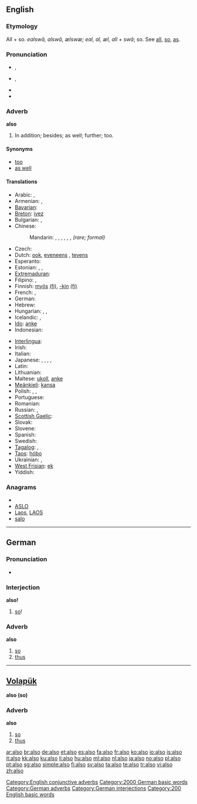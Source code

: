 {{also|alsó}}
==English==

{{rank|just|while|again|145|also|away|against|though}}

===Etymology===
All + so. {{etyl|ang}} ''ealswā, alswā, ælswæ; eal, al, æl, all + swā''; so. See [[all]], [[so]], [[as]].

===Pronunciation===
* {{a|UK}} {{IPA|/ˈɔːl.səʊ/}}, {{SAMPA|/"O:l.s@U/}}
* {{a|US}} {{IPA|/ˈɔl.soʊ/}}, {{SAMPA|/"Ol.soU/}}
* {{audio|en-us-also.ogg|Audio (US)}}
* {{hyphenation|al|so}}

===Adverb===
'''also'''

# In addition; besides; as well; further; too.

====Synonyms====
* [[too]]
* [[as well]]

====Translations====
{{trans-top|in addition; besides; as well; further; too}}
* Arabic: {{t|ar|أيضا|alt=أيضاً|tr='áyDan}},  {{t|ar|كذلك|tr=ka-dhaalik(a)}}
* Armenian: {{t-|hy|նաև|tr=naev}}, {{t-|hy|նույնպես|tr=nuynpes}}
* [[Bavarian]]: {{tø|bar|aa}}
* [[Breton]]: [[ivez]]
* Bulgarian: {{t|bg|също}},  {{t|bg|също така}}
* Chinese:
*: Mandarin: {{t|zh|也|tr=yě|sc=Hani}}, {{t|zh|並|sc=Hani}}, {{t|zh|并|tr=bìng|sc=Hani}}, {{t|zh|還|sc=Hani}}, {{t|zh|还|tr=hái|sc=Hani}}, {{t|zh|以及|tr=yǐjí|sc=Hani}}, {{t|zh|亦|tr=yì|sc=Hani}} ''(rare; formal)''
* Czech: {{t+|cs|také}}
* Dutch: [[ook]], [[eveneens]] {{i|formal}}, [[tevens]] {{i|formal}}
* Esperanto: {{t-|eo|ankaŭ|xs=Esperanto}}
* Estonian: {{t|et|samuti}}, {{t-|et|ka}}, {{t|et|ühtlasi}}
* [[Extremaduran]]: {{tø|ext|tamién}}
* Filipino: {{tø|fil|din}},  {{tø|fil|rin}}
* Finnish: [[myös]] [[:fi:myös|(fi)]], [[-kin#Finnish|-kin]] [[:fi:-kin|(fi)]]
* French: {{t+|fr|aussi}}, {{t+|fr|également}}
* German: {{t+|de|auch}}
* Hebrew: {{t+|he|גם|tr=gam}}
* Hungarian: {{t+|hu|szintén}}, {{t+|hu|is}}, {{t+|hu|ugyancsak}}
* Icelandic: {{t+|is|líka}}, {{t+|is|einnig}}
* [[Ido]]: [[anke]]
* Indonesian: {{t+|id|juga|xs=Indonesian}}
{{trans-mid}}
* [[Interlingua]]: {{t-|ia|anque|xs=Interlingua}}
* Irish: {{t|ga|freisin|xs=Irish}}
* Italian: {{t+|it|anche}}
* Japanese: {{t+|ja|も|tr=mo}}, {{t-|ja|また|tr=mata}}, {{t-|ja|さらに|tr=sara-ni}}, , {{t-|ja|にも|tr=nimo}}
* Latin: {{t+|la|quoque}}
* Lithuanian: {{t|lt|taip pat|xs=Lithuanian}}
* Maltese: [[ukoll]], [[anke]]
* [[Meänkieli]]: [[kansa]]
* Polish: {{t+|pl|też}}, {{t+|pl|również}}, {{t+|pl|także}}
* Portuguese: {{t+|pt|também}}
* Romanian: {{t-|ro|şi}}
* Russian: {{t+|ru|тоже|tr=tóže}}, {{t+|ru|также|tr=tákže}}
* [[Scottish Gaelic]]: {{t|gd|cuideachd|xs=Scottish Gaelic}}
* Slovak: {{t-|sk|aj}}
* Slovene: {{t+|sl|tudi}}
* Spanish: {{t+|es|también}}
* Swedish: {{t+|sv|också}}
* [[Tagalog]]: {{t-|tl|din|xs=Tagalog}},  {{t-|tl|rin|xs=Tagalog}}
* [[Taos]]: [[hóbo]]
* Ukrainian: {{t|uk|також|tr=takóž|xs=Ukrainian}},  {{t|uk|теж|tr=tež|xs=Ukrainian}}
* [[West Frisian]]: [[ek]]
* Yiddish: {{t-|yi|אויך|xs=Yiddish}}
{{trans-bottom}}

===Anagrams===
* {{alphagram|alos}}
* [[ASLO#English|ASLO]]
* [[Laos#English|Laos]], [[LAOS#English|LAOS]]
* [[salo#English|salo]]


[[Category:English conjunctive adverbs]]

----

==German==

===Pronunciation===
* {{audio|De-also.ogg|Audio}}

===Interjection===
'''also!'''

# [[so]]!

===Adverb===
'''also'''

# [[so]]
# [[thus]]

[[Category:2000 German basic words]]
[[Category:German adverbs]]
[[Category:German interjections]]

----

==[[Volapük]]==
'''also (so) '''

===Adverb===
'''also'''

# [[so]]
# [[thus]]

[[Category:200 English basic words]]

[[ar:also]]
[[br:also]]
[[de:also]]
[[et:also]]
[[es:also]]
[[fa:also]]
[[fr:also]]
[[ko:also]]
[[io:also]]
[[is:also]]
[[it:also]]
[[kk:also]]
[[ku:also]]
[[li:also]]
[[hu:also]]
[[ml:also]]
[[nl:also]]
[[ja:also]]
[[no:also]]
[[pl:also]]
[[pt:also]]
[[sg:also]]
[[simple:also]]
[[fi:also]]
[[sv:also]]
[[ta:also]]
[[te:also]]
[[tr:also]]
[[vi:also]]
[[zh:also]]